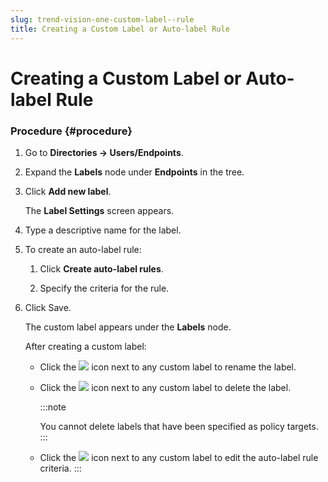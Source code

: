 ```yaml
---
slug: trend-vision-one-custom-label--rule
title: Creating a Custom Label or Auto-label Rule
---
```

# Creating a Custom Label or Auto-label Rule

### Procedure {#procedure}

1.  Go to **Directories → Users/Endpoints**.

2.  Expand the **Labels** node under **Endpoints** in the tree.

3.  Click **Add new label**.

    The **Label Settings** screen appears.

4.  Type a descriptive name for the label.

5.  To create an auto-label rule:

    1.  Click **Create auto-label rules**.

    2.  Specify the criteria for the rule.

6.  Click <span class="uicontrol keyboard">Save</span>.

    The custom label appears under the **Labels** node.

    After creating a custom label:

    - Click the ![](/images/edit_tag_filter=20220412173608=.webp) icon next to any custom label to rename the label.

    - Click the ![](/images/trash=20220412173430=.webp) icon next to any custom label to delete the label.

      :::note

      You cannot delete labels that have been specified as policy targets.
      :::

    - Click the ![](/images/update_filter=20220412173255=.webp) icon next to any custom label to edit the auto-label rule criteria.
:::
